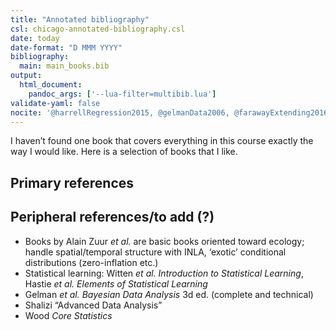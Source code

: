 ```yaml
---
title: "Annotated bibliography"
csl: chicago-annotated-bibliography.csl
date: today
date-format: "D MMM YYYY"
bibliography:
  main: main_books.bib
output:
  html_document:    
    pandoc_args: ['--lua-filter=multibib.lua']
validate-yaml: false
nocite: '@harrellRegression2015, @gelmanData2006, @farawayExtending2016, @hodgesRichly2013, @mcelreathStatistical2020, @woodGeneralized2017, @gelmanRegression2020'
---
```


<!-- https://github.com/pandoc-ext/multibib -->

<style>
.csl-block {
 color: #a14c9a; <!-- was ## 3399ff; -->
}
</style>

<!-- typically renders in docs/ dir  -->

I haven't found one book that covers everything in this course exactly the way I would like. Here is a selection of books that I like.

## Primary references

::: {#refs-main}
:::

## Peripheral references/to add (?)

* Books by Alain Zuur *et al.* are basic books oriented toward ecology; handle spatial/temporal structure with INLA, 'exotic' conditional distributions (zero-inflation etc.)
* Statistical learning: Witten *et al.* *Introduction to Statistical Learning*, Hastie *et al.* *Elements of Statistical Learning*
* Gelman *et al.* *Bayesian Data Analysis* 3d ed. (complete and technical)
* Shalizi "Advanced Data Analysis"
* Wood *Core Statistics*

